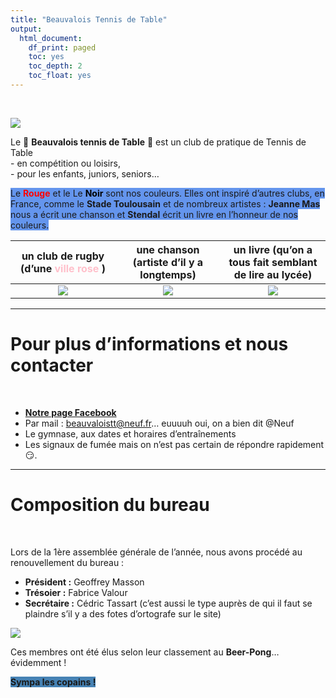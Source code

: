 ```yaml
---
title: "Beauvalois Tennis de Table"
output:
  html_document:
    df_print: paged
    toc: yes
    toc_depth: 2
    toc_float: yes
---
```


<br>

![](www/Actualites/logo.jpg)

Le 🏓 **Beauvalois tennis de Table** 🏓 est un club de pratique de Tennis de Table  
- en compétition ou loisirs,  
- pour les enfants, juniors, seniors...  


<span style="background-color:CornflowerBlue"> Le <span style="color:red"> **Rouge** </span> et le Le <span style="color:black"> **Noir** </span> sont nos couleurs. Elles ont inspiré d'autres clubs, en France, comme le **Stade Toulousain** et de nombreux artistes : **Jeanne Mas** nous a écrit une chanson et **Stendal** écrit un livre en l'honneur de nos couleurs.</span>

|un club de rugby (d'une <span style="color:pink"> ville rose </span> )|une chanson (artiste d'il y a longtemps)|un livre (qu'on a tous fait semblant de lire au lycée)|
|:---:|:---:|:---:|
|![](www/Actualites/ST.jpg)|![](www/Actualites/JeanneMas.jpg)|![](www/Actualites/Stendhal_Le-Rouge-et-le-Noir.jpg)|

---

# **Pour plus d'informations et nous contacter**

<br>

- [**Notre page Facebook**](https://www.facebook.com/beauvaltennisdetable)
- Par mail : <beauvaloistt@neuf.fr>... euuuuh oui, on a bien dit @Neuf 
- Le gymnase, aux dates et horaires d'entraînements
- Les signaux de fumée mais on n'est pas certain de répondre rapidement 😏.

---

# **Composition du bureau**

<br>

Lors de la 1ère assemblée générale de l'année, nous avons procédé au renouvellement du bureau :  

- **Président :** Geoffrey Masson  
- **Trésoier :** Fabrice Valour  
- **Secrétaire :** Cédric Tassart (c'est aussi le type auprès de qui il faut se plaindre s'il y a des fotes d'ortografe sur le site)  

![](www/Actualites/reunion ping.jpg)

Ces membres ont été élus selon leur classement au **Beer-Pong**... évidemment ! 

<span style="background-color:steelBlue"> **Sympa les copains !** </span>
